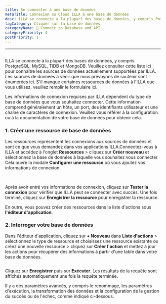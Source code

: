 ```yaml
---
title: Se connecter à une base de données
metaTitle: Connexion au Cloud ILLA à une base de données
desc: ILLA se connecte à la plupart des bases de données, y compris PostgreSQL, MySQL, TiDB et MongoDB
tagCategory: Cliquer sur la base de données
categoryName: 📲 Connect to Database and API
categoryPriority: 4
postPriority: 1
---
```


* * *

## <Heading hidden>Se connecter à une base de données</Heading>

ILLA se connecte à la plupart des bases de données, y compris PostgreSQL, MySQL, TiDB et MongoDB. Veuillez consulter cette liste ici pour connaître les sources de données actuellement supportées par ILLA. Les sources de données à venir que nous prévoyons de soutenir sont énumérées ici. S'il manque certaines ressources de données à l'ILLA que vous utilisez, veuillez remplir le formulaire ici.

Les informations de connexion requises par ILLA dépendent du type de base de données que vous souhaitez connecter. Cette information comprend généralement un hôte, un port, des identifiants utilisateur et une chaîne de caractères de connexion. Veuillez vous référer à la configuration ou à la documentation de votre base de données pour obtenir cela.

### 1.  Créer une ressource de base de données

Les ressources représentent les connexions aux sources de données et sont ce que vous demandez dans vos applications ILLA.Connectez-vous à ILLA et accédez à l'onglet **Ressources** > cliquez sur **Créer nouveau** et sélectionnez la base de données à laquelle vous souhaitez vous connecter. Cela ouvre la modale **Configurer une ressource** où vous ajoutez vos informations de connexion.

<img
  src='https://cdn.illacloud.com/official-website/img/docs/connect/connect-database/resources.png'
  alt=""
/>
<img
  src='https://cdn.illacloud.com/official-website/img/docs/connect/connect-database/config.png'
  alt=""
/>

Après avoir entré vos informations de connexion, cliquez sur **Tester la connexion** pour vérifier que ILLA peut se connecter avec succès. Une fois terminé, cliquez sur **Enregistrer la ressource** pour enregistrer la ressource.

En outre, vous pouvez créer des ressources dans la liste d'actions sous **l'éditeur d'application**.

### 2.  Interroger votre base de données

Dans l'éditeur d'application, cliquez sur **+ Nouveau** dans **Liste d'actions** > sélectionnez le type de ressource et choisissez une ressource existante ou créez une nouvelle ressource > cliquez sur **Créer l'action** et mettez à jour les actions pour récupérer des informations à partir d'une table dans votre base de données.

<img
  src='https://cdn.illacloud.com/official-website/img/docs/connect/connect-database/action.png'
  alt=""
/>

Cliquez sur **Enregistrer** puis sur **Exécuter**. Les résultats de la requête sont affichés automatiquement une fois la requête terminée.

Il y a des paramètres avancés, y compris le renommage, les paramètres d'exécution, la transformation des données et la configuration de la gestion du succès ou de l'échec, comme indiqué ci-dessous.

<img
  src='https://cdn.illacloud.com/official-website/img/docs/connect/connect-database/run.png'
  alt=""
/>
